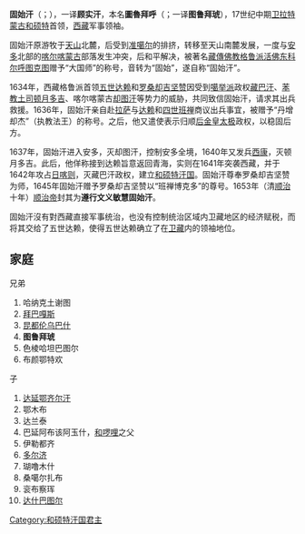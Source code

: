 {{unreferenced|time=2012-2-17}}
{{Infobox monarch
| name               =固始汗
| title              = [[和碩特汗國|和碩特汗國]][[大汗|大汗]]
| image              =Jokhang,Gushi Khan Fresco.Color.jpg
| caption            =固始汗画像
| reign              =1606年—1656年
| coronation         = 
| investiture        =
| full name          =
| othertitles        =
| birth_date         =1582年
| birth_place        =
| death_date         =1654年
| death_place        =
| burial_date        =
| burial_place       =
| predecessor        =—
| successor          =[[鄂齐尔图汗|鄂齐尔图汗]]（安多）<br />[[达延鄂齐尔汗|达延鄂齐尔汗]]（西藏）
| queen              =
| consort            = 
| spouse             =
| spouse 1            =
| spouse 2             =
| spouse 3           =
| spouse 4           =
| spouse 5           =
| spouse 6           =
| spouse 7           =
| offspring          = 
| royal house        =
| dynasty            = 
| father             =
| mother             =
| children           =
| religion           =[[藏传佛教|藏传佛教]]
}}
'''固始汗'''（{{mong|m=ᠭᠦᠱᠢ <br>ᠬᠠᠭᠠᠨ|k=Гүш хаан|z=Güshi Khaan}}；{{bd|1582年||1654年|catIdx=G固}}），一译'''顾实汗'''，本名'''圖魯拜呼'''（{{mong|m=ᠲᠦᠷᠦ ᠪᠠᠶᠢᠬᠤ|k=Төрбайх|z=Torobaikhu}}；一译'''图鲁拜琥'''），17世纪中期[[四卫拉特|卫拉特蒙古]][[和硕特|和硕特]]首领，[[西藏|西藏]]军事领袖。

固始汗原游牧于[[天山|天山]]北麓，后受到[[准噶尔|准噶尔]]的排挤，转移至天山南麓发展，一度与[[安多|安多]]北部的[[喀尔喀蒙古|喀尔喀蒙古]]部落发生冲突，后和平解决，被著名[[藏傳佛教|藏傳佛教]][[格鲁派|格鲁派]][[活佛|活佛]][[东科尔呼图克图|东科尔呼图克图]]赠予“大国师”的称号，音转为“固始”，遂自称“固始汗”。

1634年，西藏格鲁派首领[[五世达赖|五世达赖]]和[[罗桑却吉坚赞|罗桑却吉坚赞]]因受到[[噶举派|噶举派]]政权[[藏巴汗|藏巴汗]]、[[苯教|苯教]][[土司|土司]][[顿月多吉|顿月多吉]]、喀尔喀蒙古[[却图汗|却图汗]]等势力的威胁，共同致信固始汗，请求其出兵救援。1636年，固始汗亲自赴[[拉萨|拉萨]]与[[达赖|达赖]]和[[四世班禅|四世班禅]]商议出兵事宜，被赠予“丹增却杰”（执教法王）的称号。之后，他又遣使表示归顺[[后金|后金]][[皇太极|皇太极]]政权，以稳固后方。

1637年，固始汗进入安多，灭却图汗，控制安多全境，1640年又发兵[[西康|西康]]，灭顿月多吉。此后，他佯称接到达赖旨意返回青海，实则在1641年突袭西藏，并于1642年攻占[[日喀则|日喀则]]，灭藏巴汗政权，建立[[和硕特汗国|和硕特汗国]]。固始汗尊奉罗桑却吉坚赞为师，1645年固始汗赠予罗桑却吉坚赞以“班禅博克多”的尊号。1653年（清[[顺治|顺治]]十年）[[顺治帝|顺治帝]]封其为'''遵行文义敏慧固始汗'''。

固始汗沒有對西藏直接军事统治，也没有控制统治区域内卫藏地区的经济赋税，而将其交给了五世达赖，使得五世达赖确立了在[[卫藏|卫藏]]内的领袖地位。

==家庭==
;兄弟
# 哈纳克土谢图
# [[拜巴嘎斯|拜巴嘎斯]]
# [[昆都伦乌巴什|昆都伦乌巴什]]
# '''图鲁拜琥'''
# 色棱哈坦巴图尔
# 布颜鄂特欢
;子
# [[达延鄂齐尔汗|达延鄂齐尔汗]]
# 鄂木布
# 达兰泰
# 巴延阿布该阿玉什，[[和啰哩|和啰哩]]之父
# 伊勒都齐
# [[多尔济_(和硕特部)|多尔济]]
# 瑚噜木什
# 桑噶尔扎布
# 衮布察珲
# [[达什巴图尔|达什巴图尔]]
{{Commons category|Güshi Khan}}

{{start box}}
{{s-before|—}}
{{s-title|[[和硕特|和硕特]]大汗|1606年—1654年}}
{{s-after|[[鄂齐尔图汗|鄂齐尔图汗]]（安多）<br />[[达延鄂齐尔汗|达延鄂齐尔汗]]（西藏）}}
{{end box}}

[[Category:和硕特汗国君主|Category:和硕特汗国君主]]